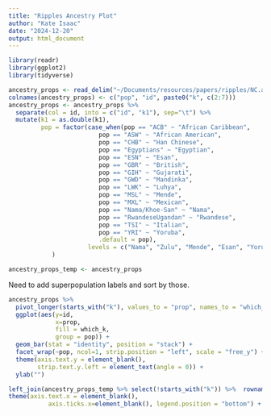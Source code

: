 ```yaml
---
title: "Ripples Ancestry Plot"
author: "Kate Isaac"
date: "2024-12-20"
output: html_document
---
```


```r
library(readr)
library(ggplot2)
library(tidyverse)

ancestry_props <- read_delim("~/Documents/resources/papers/ripples/NC.admixture_results.with_fam.Q", col_names = FALSE, delim=" ")
colnames(ancestry_props) <- c("pop", "id", paste0("k", c(2:7)))
ancestry_props <- ancestry_props %>%
  separate(col = id, into = c("id", "k1"), sep="\t") %>%
  mutate(k1 = as.double(k1),
         pop = factor(case_when(pop == "ACB" ~ "African Caribbean",
                         pop == "ASW" ~ "African American",
                         pop == "CHB" ~ "Han Chinese",
                         pop == "Egyptians" ~ "Egyptian",
                         pop == "ESN" ~ "Esan",
                         pop == "GBR" ~ "British",
                         pop == "GIH" ~ "Gujarati",
                         pop == "GWD" ~ "Mandinka",
                         pop == "LWK" ~ "Luhya",
                         pop == "MSL" ~ "Mende",
                         pop == "MXL" ~ "Mexican",
                         pop == "Nama/Khoe-San" ~ "Nama",
                         pop == "RwandeseUgandan" ~ "Rwandese",
                         pop == "TSI" ~ "Italian",
                         pop == "YRI" ~ "Yoruba",
                         .default = pop),
                      levels = c("Nama", "Zulu", "Mende", "Esan", "Yoruba", "Mandinka", "African Caribbean", "African American", "Banyarwanda", "Banyankole", "Bakiga", "Barundi", "Rwandese", "Baganda", "Luhya", "Gumuz", "Somali", "Wolayta", "Oromo", "Amhara", "Egyptian", "Gujarati", "Mexican", "British", "Italian", "Han Chinese"))
            )

ancestry_props_temp <- ancestry_props
```
Need to add superpopulation labels and sort by those.


```r
ancestry_props %>% 
  pivot_longer(starts_with("k"), values_to = "prop", names_to = "which_k") %>%
  ggplot(aes(y=id,
             x=prop,
             fill = which_k,
             group = pop)) +
  geom_bar(stat = "identity", position = "stack") +
  facet_wrap(~pop, ncol=1, strip.position = "left", scale = "free_y") +
  theme(axis.text.y = element_blank(),
        strip.text.y.left = element_text(angle = 0)) +
  ylab("")

```

```r
left_join(ancestry_props_temp %>% select(!starts_with("k")) %>%  rownames_to_column(), ancestry_props_temp %>% select(starts_with("k")) %>% mutate(which_k = names(.)[max.col(.)]) %>% rownames_to_column() %>% select(rowname, which_k), by="rowname") %>% group_by(pop, which_k) %>% summarize(count = n()) %>% ungroup() %>% group_by(pop) %>% top_n(1, count) %>% ggplot(aes(x = -1, y = fct_rev(pop), fill = which_k)) + geom_col(width=1) + theme_bw() +
theme(axis.text.x = element_blank(),
           axis.ticks.x=element_blank(), legend.position = "bottom") + xlab("") + ylab("") + xlim(c(-1,0))
```